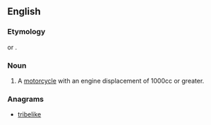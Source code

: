==English==

===Etymology===
{{compound|litre|bike}} or {{blend|litre|motorbike}}.

===Noun===
{{en-noun}}

# {{slang|neologism}} A [[motorcycle]] with an engine displacement of 1000cc or greater.

===Anagrams===
* [[tribelike#English|tribelike]]